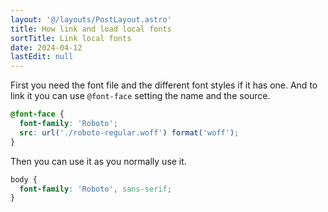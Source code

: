 ```yaml
---
layout: '@/layouts/PostLayout.astro'
title: How link and load local fonts
sortTitle: Link local fonts
date: 2024-04-12
lastEdit: null
---
```



First you need the font file and the different font styles if it has one. And to link it you can use `@font-face` setting the name and the source.

```css
@font-face {
  font-family: 'Roboto';
  src: url('./roboto-regular.woff') format('woff');
}
```

Then you can use it as you normally use it.

```css
body {
  font-family: 'Roboto', sans-serif;
}
```
